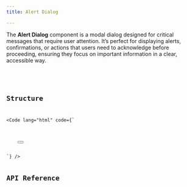 ```yaml
---
title: Alert Dialog

---
```


The **Alert Dialog** component is a modal dialog designed for critical messages that require user attention. It’s perfect for displaying alerts, confirmations, or actions that users need to acknowledge before proceeding, ensuring they focus on important information in a clear, accessible way.

<ComponentDemo label="Alert dialog demo">
    <AlertDialog slot="preview" />
    <Code 
        slot="code" 
        lang="html" 
        code={AlertDialogCode} 
    />
</ComponentDemo>

## Structure

<Code lang="html" code={`
<div x-data="alertDialog">
    <button x-ref="trigger"></button>
    <template x-teleport="body">
        <div x-ref="wrapper" x-bind="wrapperProps">
            <div x-ref="backdrop" x-bind="backdropProps"></div>
            <div x-ref="content" x-bind="contentProps">
                <h2 x-ref="title"></h2>
                <p x-ref="description"></p>
                <button x-bind="closeProps"></button>
                <button @click="closeDialog();"></button>
            </div>
        </div>
    </template>
</div>
`} />

## API Reference

<APIReference schema={alertDialogSchema} />